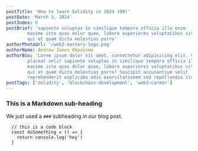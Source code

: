 ```yaml
---
postTitle: 'How to learn Solidity in 2024 (09)'
postDate: 'March 3, 2024'
postIndex: 0
postBrief: 'sapiente voluptas in similique tempora officia illo enim
        maxime iste quas dolor quae, labore asperiores voluptatibus vitae quos
        qui et quam dicta molestias porro'
authorPhotoUrl: '/web3-mastery-logo.png'
authorName: Andrew James Okpainmo
authorBio: 'Lorem ipsum dolor sit amet, consectetur adipisicing elit. Veritatis
        placeat velit sapiente voluptas in similique tempora officia illo enim
        maxime iste quas dolor quae, labore asperiores voluptatibus vitae quos
        qui et quam dicta molestias porro? Suscipit accusantium velit
        reprehenderit explicabo odio exercitationem sed repellendus itaque, ab'
postTags: ['solidity', 'blockchain-development', 'web3-career']
---
```



### This is a Markdown sub-heading
We just used a `###` subheading in our blog post.

```
  // this is a code block
  const doSomething = () => {
    return console.log('hey')
  }
```

